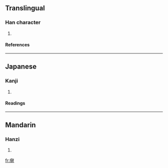 ==Translingual==
===Han character===
{{Han char|rn=37|rad=大|as=09|sn=12|four=|canj=大月月 (KBB), X大月月 (XKBB)}}
# {{defn|Han|sort=大09}}
====References====
{{Han ref|kx=0253.010|dkj=05951|dj=0514.220|hdz=10544.020|uh=595F|ud=22879}}
----
==Japanese==
===Kanji===
{{ja-kanji|grade=|rs=大09}}
# {{defn|Japanese}} 
====Readings====
{{ja-readings|on=[[こう]] (kō), [[ほう]] (hō), [[ひょう]] (hyō)|kun=}}
----
==Mandarin==
===Hanzi===
{{cmn-hanzi|pin=[[kēng]] ([[keng1]])|wg=k'eng<sup>1</sup>}}
# {{defn|Mandarin}}

[[fr:奟]]